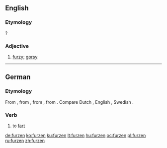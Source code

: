 ==English==

===Etymology===
{{suffix|furze|en}}?

===Adjective===
{{en-adj}}

# {{obsolete}} [[furzy]]; [[gorsy]]
#: {{rfquotek|Holland}}

{{Webster 1913}}

----

==German==

===Etymology===
From {{etyl|gmh|de}} {{term|vurzen|lang=gmh}}, from {{etyl|goh|de}} {{term|furzan|lang=goh}}, from {{etyl|gem-pro|de}} {{recons|fertaną|lang=gem-pro}}, from {{etyl|ine-pro|de}} {{recons|perd-|lang=ine-pro}}. Compare Dutch {{term|verten|lang=nl}}, English {{term|fart|lang=en}}, Swedish {{term|fjärta|lang=sv}}.

===Verb===
{{de-verb-weak|furzt|furzte|gefurzt}}

# to [[fart]]

[[de:furzen]]
[[ko:furzen]]
[[ku:furzen]]
[[lt:furzen]]
[[hu:furzen]]
[[oc:furzen]]
[[pl:furzen]]
[[ru:furzen]]
[[zh:furzen]]
